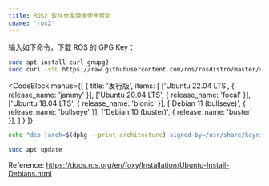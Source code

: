 ```yaml
---
title: ROS2 软件仓库镜像使用帮助
cname: 'ros2'
---
```


输入如下命令，下载 ROS 的 GPG Key：

<CodeBlock>

```bash
sudo apt install curl gnupg2
sudo curl -sSL https://raw.githubusercontent.com/ros/rosdistro/master/ros.key  -o /usr/share/keyrings/ros-archive-keyring.gpg
```

</CodeBlock>

<CodeBlock
  menus={[
    {
      title: '发行版',
      items: [
        ['Ubuntu 22.04 LTS', { release_name: 'jammy' }],
        ['Ubuntu 20.04 LTS', { release_name: 'focal' }],
        ['Ubuntu 18.04 LTS', { release_name: 'bionic' }],
        ['Debian 11 (bullseye)', { release_name: 'bullseye' }],
        ['Debian 10 (buster)', { release_name: 'buster' }],
      ]
    }
  ]}
>

```bash
echo "deb [arch=$(dpkg --print-architecture) signed-by=/usr/share/keyrings/ros-archive-keyring.gpg] {{http_protocol}}{{mirror}}/ubuntu {{release_name}} main" | sudo tee /etc/apt/sources.list.d/ros2.list > /dev/null

sudo apt update
```

</CodeBlock>

Reference: https://docs.ros.org/en/foxy/Installation/Ubuntu-Install-Debians.html
